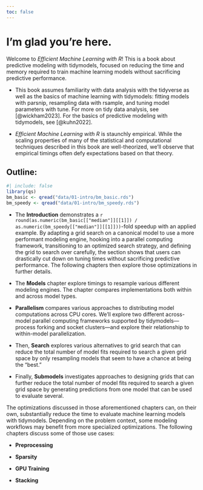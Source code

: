```yaml
---
toc: false
---
```


# I'm glad you're here. {.unnumbered}

Welcome to *Efficient Machine Learning with R*! This is a book about predictive modeling with tidymodels, focused on reducing the time and memory required to train machine learning models without sacrificing predictive performance.

-   This book assumes familiarity with data analysis with the tidyverse as well as the basics of machine learning with tidymodels: fitting models with parsnip, resampling data with rsample, and tuning model parameters with tune. For more on tidy data analysis, see [@wickham2023]. For the basics of predictive modeling with tidymodels, see [@kuhn2022].

-   *Efficient Machine Learning with R* is staunchly empirical. While the scaling properties of many of the statistical and computational techniques described in this book are well-theorized, we'll observe that empirical timings often defy expectations based on that theory.

## Outline:

```r
#| include: false
library(qs)
bm_basic <- qread("data/01-intro/bm_basic.rds")
bm_speedy <- qread("data/01-intro/bm_speedy.rds")
```

-   The **Introduction** demonstrates a `r round(as.numeric(bm_basic[["median"]][[1]]) / as.numeric(bm_speedy[["median"]][[1]]))`-fold speedup with an applied example. By adapting a grid search on a canonical model to use a more performant modeling engine, hooking into a parallel computing framework, transitioning to an optimized search strategy, and defining the grid to search over carefully, the section shows that users can drastically cut down on tuning times without sacrificing predictive performance. The following chapters then explore those optimizations in further details.

-   The **Models** chapter explore timings to resample various different modeling engines. The chapter compares implementations both within and across model types.

    <!--# should we call out threading here? too early for predictive vs computational performance discussion? -->

-   **Parallelism** compares various approaches to distributing model computations across CPU cores. We'll explore two different across-model parallel computing frameworks supported by tidymodels—process forking and socket clusters—and explore their relationship to within-model parallelization.

-   Then, **Search** explores various alternatives to grid search that can reduce the total number of model fits required to search a given grid space by only resampling models that seem to have a chance at being the "best."

-   Finally, **Submodels** investigates approaches to designing grids that can further reduce the total number of model fits required to search a given grid space by generating predictions from one model that can be used to evaluate several.

The optimizations discussed in those aforementioned chapters can, on their own, substantially reduce the time to evaluate machine learning models with tidymodels. Depending on the problem context, some modeling workflows may benefit from more specialized optimizations. The following chapters discuss some of those use cases:

-   **Preprocessing**

-   **Sparsity**

-   **GPU Training**

-   **Stacking**
